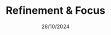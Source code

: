 ---
assignment: 2
layout: "@layouts/AssignmentLayout.astro"
date: 28/10/2024
title: Refinement & Focus
description: Abbiamo definito i bisogni più significativi degli utenti e una value proposition chiara, focalizzata su problemi concreti, per guidare lo sviluppo di soluzioni innovative e rilevanti.
published: true
data: {
    "Presentation": "https://github.com/WeridFire/Human-Computer-Interaction/raw/refs/heads/main/C2/PRESENTAZIONE%20REFINEMENT%20E%20FOCUS.pdf",
    "RoadMap": "https://github.com/WeridFire/Human-Computer-Interaction/raw/refs/heads/main/C2/RoadMap.pdf"
}
presentation: 
---